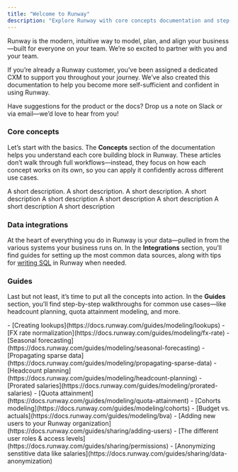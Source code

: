 ```yaml
---
title: "Welcome to Runway"
description: "Explore Runway with core concepts documentation and step-by-step guides."
---
```


Runway is the modern, intuitive way to model, plan, and align your business—built for everyone on your team. We’re so excited to partner with you and your team.

If you’re already a Runway customer, you’ve been assigned a dedicated CXM to support you throughout your journey. We’ve also created this documentation to help you become more self-sufficient and confident in using Runway.

Have suggestions for the product or the docs? Drop us a note on Slack or via email—we’d love to hear from you\!

### Core concepts

Let’s start with the basics. The **Concepts** section of the documentation helps you understand each core building block in Runway. These articles don’t walk through full workflows—instead, they focus on how each concept works on its own, so you can apply it confidently across different use cases.

<CardGroup cols={3}>
  <Card title="Drivers" icon="chart-mixed-up-circle-dollar" href="https://docs.runway.com/concepts/drivers">
    A short description.
  </Card>
  <Card title="Dimensions" icon="list-ul" href="https://docs.runway.com/concepts/dimensions">
    A short description.
  </Card>
  <Card title="Databases" icon="database" href="https://docs.runway.com/concepts/databases">
    A short description.
  </Card>
  <Card title="Models" icon="table" href="https://docs.runway.com/concepts/models">
    A short description
  </Card>
  <Card title="Pages" icon="page" href="https://docs.runway.com/concepts/pages">
    A short description
  </Card>
  <Card title="Formulas" icon="function" href="https://docs.runway.com/concepts/formulas">
    A short description
  </Card>
  <Card title="Scenarios" icon="code-branch" href="https://docs.runway.com/concepts/scenarios">
    A short description
  </Card>
  <Card title="Plans" icon="timeline-arrow" href="https://docs.runway.com/concepts/plans">
    A short description
  </Card>
  <Card title="Sidebar" icon="sidebar" href="https://docs.runway.com/concepts/sidebar">
    A short description
  </Card>
</CardGroup>

### Data integrations

At the heart of everything you do in Runway is your data—pulled in from the various systems your business runs on. In the **Integrations** section, you’ll find guides for setting up the most common data sources, along with tips for [writing SQL](https://docs.runway.com/integrations/writing-sql) in Runway when needed.

<CardGroup cols={4}>
  <Card title="Accounting" icon="receipt" href="https://docs.runway.com/integrations/accounting">
    
  </Card>
  <Card title="HRIS" icon="people-group" href="https://docs.runway.com/integrations/hris">
    
  </Card>
  <Card title="Revenue" icon="dollar-sign" href="https://docs.runway.com/integrations/revenue">
    
  </Card>
  <Card title="Data storage" icon="server" href="https://docs.runway.com/integrations/data-storage">
    
  </Card>
</CardGroup>

### Guides

Last but not least, it’s time to put all the concepts into action. In the **Guides** section, you’ll find step-by-step walkthroughs for common use cases—like headcount planning, quota attainment modeling, and more.

<Accordion title="Modeling guides">
  - [Creating lookups](https://docs.runway.com/guides/modeling/lookups)
  - [FX rate normalization](https://docs.runway.com/guides/modeling/fx-rate)
  - [Seasonal forecasting](https://docs.runway.com/guides/modeling/seasonal-forecasting)
  - [Propagating sparse data](https://docs.runway.com/guides/modeling/propagating-sparse-data)
  - [Headcount planning](https://docs.runway.com/guides/modeling/headcount-planning)
  - [Prorated salaries](https://docs.runway.com/guides/modeling/prorated-salaries)
  - [Quota attainment](https://docs.runway.com/guides/modeling/quota-attainment)
  - [Cohorts modeling](https://docs.runway.com/guides/modeling/cohorts)
  - [Budget vs. actuals](https://docs.runway.com/guides/modeling/bva)
</Accordion>

<Accordion title="Sharing guides">
  - [Adding new users to your Runway organization](https://docs.runway.com/guides/sharing/adding-users)
  - [The different user roles & access levels](https://docs.runway.com/guides/sharing/permissions)
  - [Anonymizing senstitive data like salaries](https://docs.runway.com/guides/sharing/data-anonymization)
</Accordion>